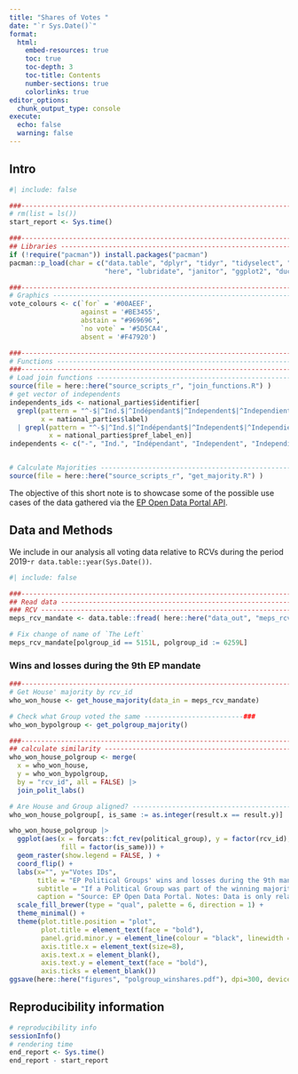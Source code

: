 ```yaml
---
title: "Shares of Votes "
date: "`r Sys.Date()`"
format: 
  html:
    embed-resources: true
    toc: true
    toc-depth: 3
    toc-title: Contents
    number-sections: true
    colorlinks: true
editor_options: 
  chunk_output_type: console
execute:
  echo: false
  warning: false
---
```


## Intro
```r
#| include: false

###--------------------------------------------------------------------------###
# rm(list = ls())
start_report <- Sys.time()

###--------------------------------------------------------------------------###
## Libraries -------------------------------------------------------------------
if (!require("pacman")) install.packages("pacman")
pacman::p_load(char = c("data.table", "dplyr", "tidyr", "tidyselect", "future.apply",
                        "here", "lubridate", "janitor", "ggplot2", "duckdb", "duckplyr") )

###--------------------------------------------------------------------------###
# Graphics ---------------------------------------------------------------------
vote_colours <- c(`for` = '#00AEEF',
                  against = '#BE3455',
                  abstain = "#969696",
                  `no vote` = '#5D5CA4',
                  absent = '#F47920')

###--------------------------------------------------------------------------###
# Functions --------------------------------------------------------------------
###--------------------------------------------------------------------------###
# Load join functions ---------------------------------------------------------#
source(file = here::here("source_scripts_r", "join_functions.R") )
# get vector of independents
independents_ids <- national_parties$identifier[
  grepl(pattern = "^-$|^Ind.$|^Indépendant$|^Independent$|^Independiente$", 
        x = national_parties$label)
  | grepl(pattern = "^-$|^Ind.$|^Indépendant$|^Independent$|^Independiente$", 
          x = national_parties$pref_label_en)]
independents <- c("-", "Ind.", "Indépendant", "Independent", "Independiente")


# Calculate Majorities --------------------------------------------------------#
source(file = here::here("source_scripts_r", "get_majority.R") )
```

The objective of this short note is to showcase some of the possible use cases of the data gathered via the [EP Open Data Portal API](https://data.europarl.europa.eu/en/developer-corner/opendata-api).


## Data and Methods
We include in our analysis all voting data relative to RCVs during the period 2019-`r data.table::year(Sys.Date())`.
```r
#| include: false

###--------------------------------------------------------------------------###
## Read data -------------------------------------------------------------------
### RCV ------------------------------------------------------------------------
meps_rcv_mandate <- data.table::fread( here::here("data_out", "meps_rcv_mandate.csv") ) 

# Fix change of name of `The Left`
meps_rcv_mandate[polgroup_id == 5151L, polgroup_id := 6259L]
```

### Wins and losses during the 9th EP mandate
```r
###----------------------------------------------------------------------------#
# Get House' majority by rcv_id
who_won_house <- get_house_majority(data_in = meps_rcv_mandate)

# Check what Group voted the same -------------------------###
who_won_bypolgroup <- get_polgroup_majority() 

###----------------------------------------------------------------------------#
## calculate similarity --------------------------------------------------------
who_won_house_polgroup <- merge(
  x = who_won_house,
  y = who_won_bypolgroup, 
  by = "rcv_id", all = FALSE) |> 
  join_polit_labs()

# Are House and Group aligned? ------------------------------------------------#
who_won_house_polgroup[, is_same := as.integer(result.x == result.y)] 

who_won_house_polgroup |> 
  ggplot(aes(x = forcats::fct_rev(political_group), y = factor(rcv_id), 
             fill = factor(is_same))) +
  geom_raster(show.legend = FALSE, ) +
  coord_flip() +
  labs(x="", y="Votes IDs",
       title = "EP Political Groups' wins and losses during the 9th mandate)",
       subtitle = "If a Political Group was part of the winning majority is coloured in blue, red otherwise",
       caption = "Source: EP Open Data Portal. Notes: Data is only relative to RCVs." ) +
  scale_fill_brewer(type = "qual", palette = 6, direction = 1) +
  theme_minimal() +
  theme(plot.title.position = "plot",
        plot.title = element_text(face = "bold"),
        panel.grid.minor.y = element_line(colour = "black", linewidth = 5),
        axis.title.x = element_text(size=8),
        axis.text.x = element_blank(),
        axis.text.y = element_text(face = "bold"),
        axis.ticks = element_blank())
ggsave(here::here("figures", "polgroup_winshares.pdf"), dpi=300, device = "pdf", height=4, width=8)        
```


## Reproducibility information
```r
# reproducibility info
sessionInfo()
# rendering time
end_report <- Sys.time()
end_report - start_report
```
